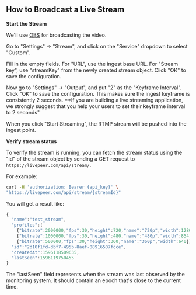 
<DocsLayout>


## How to Broadcast a Live Stream

**Start the Stream**

We'll use [OBS](https://obsproject.com/download) for broadcasting the video.

Go to "Settings" → "Stream", and click on the "Service" dropdown to select
"Custom".

Fill in the empty fields. For "URL", use the ingest base URL. For "Stream key",
use "streamKey" from the newly created stream object. Click "OK" to save the
configuration.

Now go to "Settings" -> "Output", and put "2" as the "Keyframe Interval". Click
"OK" to save the configuration. This makes sure the ingest keyframe is
consistently 2 seconds. \*\*If you are building a live streaming application, we
strongly suggest that you help your users to set their keyframe interval to 2
seconds"

When you click "Start Streaming", the RTMP stream will be pushed into the ingest
point.

**Verify stream status**

To verify the stream is running, you can fetch the stream status using the "id"
of the stream object by sending a GET request to
`https://livepeer.com/api/stream/`.

For example:

```bash
curl -H 'authorization: Bearer {api_key}' \
"https://livepeer.com/api/stream/{streamId}"
```

You will get a result like:

```jsx
{
  "name":"test_stream",
  "profiles":[
    {"bitrate":2000000,"fps":30,"height":720,"name":"720p","width":1280},
    {"bitrate":1000000,"fps":30,"height":480,"name":"480p","width":854},
    {"bitrate":500000,"fps":30,"height":360,"name":"360p","width":640}],
  "id":"2d10f1fd-dbf7-495b-8aef-08916507fcce",
  "createdAt":1596118509635,
  "lastSeen":1596119750455
}
```

The "lastSeen" field represents when the stream was last observed by the
monitoring system. It should contain an epoch that's close to the current time.

</DocsLayout>

